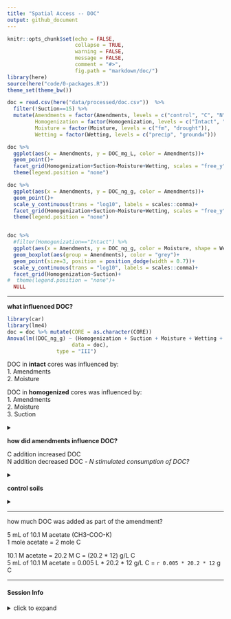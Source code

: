 ```yaml
---
title: "Spatial Access -- DOC"
output: github_document
---
```


```r
knitr::opts_chunk$set(echo = FALSE,
                      collapse = TRUE,
                      warning = FALSE,
                      message = FALSE,
                      comment = "#>",
                      fig.path = "markdown/doc/")
library(here)
source(here("code/0-packages.R"))
theme_set(theme_bw())
```

```r
doc = read.csv(here("data/processed/doc.csv"))  %>% 
  filter(!Suction==15) %>% 
  mutate(Amendments = factor(Amendments, levels = c("control", "C", "N")),
         Homogenization = factor(Homogenization, levels = c("Intact", "Homogenized")),
         Moisture = factor(Moisture, levels = c("fm", "drought")),
         Wetting = factor(Wetting, levels = c("precip", "groundw")))
```

```r
doc %>% 
  ggplot(aes(x = Amendments, y = DOC_mg_L, color = Amendments))+
  geom_point()+
  facet_grid(Homogenization+Suction~Moisture+Wetting, scales = "free_y")+
  theme(legend.position = "none")

doc %>% 
  ggplot(aes(x = Amendments, y = DOC_ng_g, color = Amendments))+
  geom_point()+
  scale_y_continuous(trans = "log10", labels = scales::comma)+
  facet_grid(Homogenization+Suction~Moisture+Wetting, scales = "free_y")+
  theme(legend.position = "none")


doc %>% 
  #filter(Homogenization=="Intact") %>% 
  ggplot(aes(x = Amendments, y = DOC_ng_g, color = Moisture, shape = Wetting))+
  geom_boxplot(aes(group = Amendments), color = "grey")+
  geom_point(size=3, position = position_dodge(width = 0.7))+
  scale_y_continuous(trans = "log10", labels = scales::comma)+
  facet_grid(Homogenization~Suction)+
#  theme(legend.position = "none")+
  NULL
```

---

**what influenced DOC?**  

```r
library(car)
library(lme4)
doc = doc %>% mutate(CORE = as.character(CORE))
Anova(lm((DOC_ng_g) ~ (Homogenization + Suction + Moisture + Wetting + Amendments)^2, 
                     data = doc),
                type = "III")

```





DOC in **intact** cores was influenced by:  
1. Amendments  
2. Moisture  


DOC in **homogenized** cores was influenced by:  
1. Amendments  
2. Moisture  
3. Suction  

<details>
  <summary> </summary>
```r
Anova(lm(DOC_ng_g ~ (Amendments+Suction+Moisture+Wetting)^2,
              data = doc %>% filter(Homogenization=="Intact")))

summary(aov(DOC_ng_g ~ (Amendments+Suction+Moisture+Wetting)^2,
              data = doc %>% filter(Homogenization=="Homogenized")))

```
</details>  


**how did amendments influence DOC?**  

C addition increased DOC  
N addition decreased DOC - *N stimulated consumption of DOC?*  

<details>
  <summary> </summary>
```r
## both C and N
aov1 = aov(DOC_ng_g ~ Amendments, data = doc); summary(aov1)
h1 = agricolae::HSD.test(aov1, "Amendments"); h1$groups

#DescTools::DunnettTest(DOC_mg ~ Amendments, data = doc, control="control")

## excluding C
aov2 = aov(DOC_ng_g ~ Amendments, data = doc %>% filter(!Amendments=="C")); summary(aov2)
h2 = agricolae::HSD.test(aov1, "Amendments"); h2$groups

##

# l = nlme::lme(DOC_mg ~ Amendments*Suction*Moisture*Wetting, random = ~1|CORE, 
#               data = doc %>% filter(Homogenization=="Intact"), na.action = na.omit)
# anova(l)


```

</details>

**control soils**  


<details>
  <summary> </summary>
```r
doc_control = doc %>% filter(Amendments=="control")

summary(aov(DOC_ng_g ~ Suction*Moisture,
              data = doc_control %>% filter(Homogenization=="Intact")),
        na.action=na.omit)


```

</details>
---

how much DOC was added as part of the amendment?

5 mL of 10.1 M acetate (CH3-COO-K)  
1 mole acetate = 2 mole C

10.1 M acetate = 20.2 M C = (20.2 * 12) g/L C  
5 mL of 10.1 M acetate = 0.005 L * 20.2 * 12 g/L C = `r 0.005 * 20.2 * 12` g C

---
#### Session Info

<details>
  <summary>click to expand</summary>
  
  
Date run: `r Sys.Date()`

```r
sessionInfo()
```

</details>

